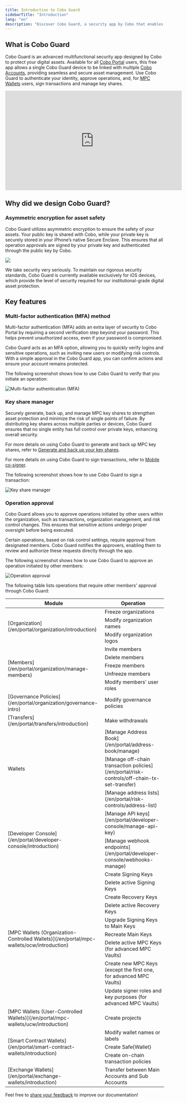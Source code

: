 ```yaml
---
title: Introduction to Cobo Guard
sidebarTitle: "Introduction"
lang: "en"
description: "Discover Cobo Guard, a security app by Cobo that enables secure digital asset management."
---
```


## What is Cobo Guard
Cobo Guard is an advanced multifunctional security app designed by Cobo to protect your digital assets. Available for all [Cobo Portal](/en/portal/introduction) users, this free app allows a single Cobo Guard device to be linked with multiple [Cobo Accounts](/en/accounts/introduction), providing seamless and secure asset management. Use Cobo Guard to authenticate your identity, approve operations, and, for [MPC Wallets](/en/portal/mpc-wallets/introduction) users, sign transactions and manage key shares.

<iframe width="560" height="315" src="https://www.youtube.com/embed/Prt4EMGq49c?si=Q-g8BXSso6CIG-fw" title="YouTube video player" frameborder="0" allow="accelerometer; autoplay; clipboard-write; encrypted-media; gyroscope; picture-in-picture; web-share" referrerpolicy="strict-origin-when-cross-origin" allowfullscreen></iframe>

## Why did we design Cobo Guard?
### Asymmetric encryption for asset safety
Cobo Guard utilizes asymmetric encryption to ensure the safety of your assets. Your public key is shared with Cobo, while your private key is securely stored in your iPhone’s native Secure Enclave. This ensures that all operation approvals are signed by your private key and authenticated through the public key by Cobo.

<img src="/en/images/organization/flow.svg" className="diagram"></img>

<Note>We take security very seriously. To maintain our rigorous security standards, Cobo Guard is currently available exclusively for iOS devices, which provide the level of security required for our institutional-grade digital asset protection.</Note>

## Key features

### Multi-factor authentication (MFA) method

Multi-factor authentication (MFA) adds an extra layer of security to Cobo Portal by requiring a second verification step beyond your password. This helps prevent unauthorized access, even if your password is compromised.  

Cobo Guard acts as an MFA option, allowing you to quickly verify logins and sensitive operations, such as inviting new users or modifying risk controls. With a simple approval in the Cobo Guard app, you can confirm actions and ensure your account remains protected.

The following screenshot shows how to use Cobo Guard to verify that you initiate an operation:

<img src="/en/images/cobo-guard/mfa.png" className="screenshot_modal" alt="Multi-factor authentication (MFA)" />

### Key share manager
Securely generate, back up, and manage MPC key shares to strengthen asset protection and minimize the risk of single points of failure. By distributing key shares across multiple parties or devices, Cobo Guard ensures that no single entity has full control over private keys, enhancing overall security. 

For more details on using Cobo Guard to generate and back up MPC key shares, refer to [Generate and back up your key shares](/en/guard/generate-and-back-up-key-shares).

For more details on using Cobo Guard to sign transactions, refer to [Mobile co-signer](/en/portal/mpc-wallets/ocw/holder-group-main-group#signer-type).

The following screenshot shows how to use Cobo Guard to sign a transaction:

<img src="/en/images/cobo-guard/sign-tx.png" className="screenshot_modal" alt="Key share manager" />

### Operation approval

Cobo Guard allows you to approve operations initiated by other users within the organization, such as transactions, organization management, and risk control changes. This ensures that sensitive actions undergo proper oversight before being executed.  

Certain operations, based on risk control settings, require approval from designated members. Cobo Guard notifies the approvers, enabling them to review and authorize these requests directly through the app.  

The following screenshot shows how to use Cobo Guard to approve an operation initiated by other members:

<img src="/en/images/cobo-guard/approve.png" className="screenshot_modal" alt="Operation approval" />

The following table lists operations that require other members' approval through Cobo Guard:

<table>
  <thead>
    <tr>
      <th>Module</th>
      <th>Operation</th>
    </tr>
  </thead>
  <tbody>
    <tr>
      <td rowspan="3">[Organization](/en/portal/organization/introduction)</td>
      <td>Freeze organizations</td>
    </tr>
    <tr>
      <td>Modify organization names</td>
    </tr>
    <tr>
      <td>Modify organization logos</td>
    </tr>
    <tr>
      <td rowspan="5">[Members](/en/portal/organization/manage-members)</td>
      <td>Invite members</td>
    </tr>
    <tr>
      <td>Delete members</td>
    </tr>
    <tr>
      <td>Freeze members</td>
    </tr>
    <tr>
      <td>Unfreeze members</td>
    </tr>
    <tr>
      <td>Modify members' user roles</td>
    </tr>
    <tr>
      <td>[Governance Policies](/en/portal/organization/governance-intro)</td>
      <td>Modify governance policies</td>
    </tr>
    <tr>
      <td>[Transfers](/en/portal/transfers/introduction)</td>
      <td>Make withdrawals</td>
    </tr>
    <tr>
      <td rowspan="3">Wallets</td>
      <td>[Manage Address Book](/en/portal/address-book/manage)</td>
    </tr>
    <tr>
      <td>[Manage off-chain transaction policies](/en/portal/risk-controls/off-chain-tx-set-transfer)</td>
    </tr>
    <tr>
      <td>[Manage address lists](/en/portal/risk-controls/address-list)</td>
    </tr>
    <tr>
      <td rowspan="2">[Developer Console](/en/portal/developer-console/introduction)</td>
      <td>[Manage API keys](/en/portal/developer-console/manage-api-key)</td>
    </tr>
    <tr>
      <td>[Manage webhook endpoints](/en/portal/developer-console/webhooks-manage)</td>
    </tr>
    <tr>
      <td rowspan="9">[MPC Wallets (Organization-Controlled Wallets)](/en/portal/mpc-wallets/ocw/introduction)</td>
      <td>Create Signing Keys</td>
    </tr>
    <tr>
      <td>Delete active Signing Keys</td>
    </tr>
    <tr>
      <td>Create Recovery Keys</td>
    </tr>
    <tr>
      <td>Delete active Recovery Keys</td>
    </tr>
    <tr>
      <td>Upgrade Signing Keys to Main Keys</td>
    </tr>
    <tr>
      <td>Recreate Main Keys</td>
    </tr>
    <tr>
      <td>Delete active MPC Keys (for advanced MPC Vaults)</td>
    </tr>
    <tr>
      <td>Create new MPC Keys (except the first one, for advanced MPC Vaults)</td>
    </tr>
    <tr>
      <td>Update signer roles and key purposes (for advanced MPC Vaults)</td>
    </tr>
    <tr>
      <td>[MPC Wallets (User-Controlled Wallets)](/en/portal/mpc-wallets/ucw/introduction)</td>
      <td>Create projects</td>
    </tr>
    <tr>
      <td rowspan="3">[Smart Contract Wallets](/en/portal/smart-contract-wallets/introduction)</td>
      <td>Modify wallet names or labels</td>
    </tr>
    <tr>
      <td>Create Safe&#123;Wallet&#125;</td>
    </tr>
    <tr>
      <td>Create on-chain transaction policies</td>
    </tr>
    <tr>
      <td>[Exchange Wallets](/en/portal/exchange-wallets/introduction)</td>
      <td>Transfer between Main Accounts and Sub Accounts</td>
    </tr>
  </tbody>
</table>

<Tip>Feel free to [share your feedback](https://forms.zohopublic.com/cobo/form/DocumentFeedbackForm/formperma/QvLOhxJv1_JMsJ-1dleZ8Itb_7rzN-LtgvsDdxosoVI?referrername=manuals) to improve our documentation!</Tip>